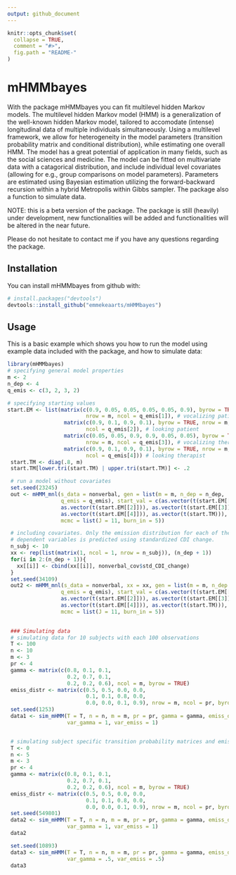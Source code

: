 ```yaml
---
output: github_document
---
```


<!-- README.md is generated from README.Rmd. Please edit that file -->

```r
knitr::opts_chunk$set(
  collapse = TRUE,
  comment = "#>",
  fig.path = "README-"
)
```

# mHMMbayes

  With the package mHMMbayes you can fit multilevel hidden Markov models. The 
  multilevel hidden Markov model (HMM) is a generalization of the well-known
  hidden Markov model, tailored to accomodate (intense) longitudinal data of 
  multiple individuals simultaneously. Using a multilevel framework, we allow 
  for heterogeneity in the model parameters (transition probability matrix and
  conditional distribution), while estimating one overall HMM. The model has a
  great potential of application in  many fields, such as the social sciences 
  and medicine. The model can be fitted on multivariate data with a catagorical 
  distribution, and include individual level covariates (allowing for e.g.,
  group comparisons on model parameters). Parameters are estimated using 
  Bayesian estimation utilizing the forward-backward recursion within a hybrid 
  Metropolis within Gibbs sampler. The package also a function to simulate data.
  
  NOTE: this is a beta version of the package. The package is still (heavily) 
  under development, new functionalities will be added and functionalities will 
  be altered in the near future. 
  
  Please do not hesitate to contact me if you have any questions regarding the 
  package. 

## Installation

You can install mHMMbayes from github with:

```r
# install.packages("devtools")
devtools::install_github("emmekeaarts/mHMMbayes")
```

## Usage

This is a basic example which shows you how to run the model using example data 
included with the package, and how to simulate data:

```r
library(mHMMbayes)
# specifying general model properties
m <- 2
n_dep <- 4
q_emis <- c(3, 2, 3, 2)

# specifying starting values
start.EM <- list(matrix(c(0.9, 0.05, 0.05, 0.05, 0.05, 0.9), byrow = TRUE,
                         nrow = m, ncol = q_emis[1]), # vocalizing patient
                  matrix(c(0.9, 0.1, 0.9, 0.1), byrow = TRUE, nrow = m,
                         ncol = q_emis[2]), # looking patient
                  matrix(c(0.05, 0.05, 0.9, 0.9, 0.05, 0.05), byrow = TRUE,
                         nrow = m, ncol = q_emis[3]), # vocalizing therapist
                  matrix(c(0.9, 0.1, 0.9, 0.1), byrow = TRUE, nrow = m,
                         ncol = q_emis[4])) # looking therapist
 start.TM <- diag(.8, m)
 start.TM[lower.tri(start.TM) | upper.tri(start.TM)] <- .2

 # run a model without covariates
 set.seed(23245)
 out <- mHMM_mnl(s_data = nonverbal, gen = list(m = m, n_dep = n_dep,
                 q_emis = q_emis), start_val = c(as.vector(t(start.EM[[1]])),
                 as.vector(t(start.EM[[2]])), as.vector(t(start.EM[[3]])),
                 as.vector(t(start.EM[[4]])), as.vector(t(start.TM))),
                 mcmc = list(J = 11, burn_in = 5))

 # including covariates. Only the emission distribution for each of the 4
 # dependent variables is predicted using standardized CDI change.
 n_subj <- 10
 xx <- rep(list(matrix(1, ncol = 1, nrow = n_subj)), (n_dep + 1))
 for(i in 2:(n_dep + 1)){
   xx[[i]] <- cbind(xx[[i]], nonverbal_cov$std_CDI_change)
 }
 set.seed(34109)
 out2 <- mHMM_mnl(s_data = nonverbal, xx = xx, gen = list(m = m, n_dep = n_dep,
                 q_emis = q_emis), start_val = c(as.vector(t(start.EM[[1]])),
                 as.vector(t(start.EM[[2]])), as.vector(t(start.EM[[3]])),
                 as.vector(t(start.EM[[4]])), as.vector(t(start.TM))),
                 mcmc = list(J = 11, burn_in = 5))

 
 ### Simulating data
 # simulating data for 10 subjects with each 100 observations
 T <- 100
 n <- 10
 m <- 3
 pr <- 4
 gamma <- matrix(c(0.8, 0.1, 0.1,
                   0.2, 0.7, 0.1,
                   0.2, 0.2, 0.6), ncol = m, byrow = TRUE)
 emiss_distr <- matrix(c(0.5, 0.5, 0.0, 0.0,
                         0.1, 0.1, 0.8, 0.0,
                         0.0, 0.0, 0.1, 0.9), nrow = m, ncol = pr, byrow = TRUE)
 set.seed(1253)
 data1 <- sim_mHMM(T = T, n = n, m = m, pr = pr, gamma = gamma, emiss_distr = emiss_distr,
                   var_gamma = 1, var_emiss = 1)


 # simulating subject specific transition probability matrices and emission distributions only
 T <- 0
 n <- 5
 m <- 3
 pr <- 4
 gamma <- matrix(c(0.8, 0.1, 0.1,
                   0.2, 0.7, 0.1,
                   0.2, 0.2, 0.6), ncol = m, byrow = TRUE)
 emiss_distr <- matrix(c(0.5, 0.5, 0.0, 0.0,
                         0.1, 0.1, 0.8, 0.0,
                         0.0, 0.0, 0.1, 0.9), nrow = m, ncol = pr, byrow = TRUE)
 set.seed(549801)
 data2 <- sim_mHMM(T = T, n = n, m = m, pr = pr, gamma = gamma, emiss_distr = emiss_distr,
                   var_gamma = 1, var_emiss = 1)
 data2

 set.seed(10893)
 data3 <- sim_mHMM(T = T, n = n, m = m, pr = pr, gamma = gamma, emiss_distr = emiss_distr,
                   var_gamma = .5, var_emiss = .5)
 data3


```
